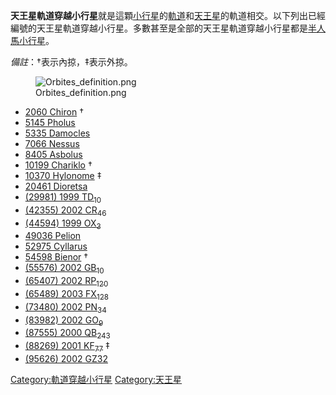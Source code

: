'''天王星軌道穿越小行星'''就是這顆[[小行星|小行星]]的[[軌道|軌道]]和[[天王星|天王星]]的軌道相交。以下列出已經編號的天王星軌道穿越小行星。多數甚至是全部的天王星軌道穿越小行星都是[[半人馬小行星|半人馬小行星]]。

''備註''：†表示內掠，‡表示外掠。

[[File:Orbites_definition.png|frame]]

* [[2060_Chiron|2060 Chiron]] †
* [[5145_Pholus|5145 Pholus]]
* [[5335_Damocles|5335 Damocles]]
* [[7066_Nessus|7066 Nessus]]
* [[8405_Asbolus|8405 Asbolus]]
* [[10199_Chariklo|10199 Chariklo]] †
* [[10370_Hylonome|10370 Hylonome]] ‡
* [[20461_Dioretsa|20461 Dioretsa]]
* [[(29981)_1999_TD10|(29981) 1999 TD<sub>10</sub>]]
* [[(42355)_2002_CR46|(42355) 2002 CR<sub>46</sub>]]
* [[(44594)_1999_OX3|(44594) 1999 OX<sub>3</sub>]]
* [[49036_Pelion|49036 Pelion]]
* [[52975_Cyllarus|52975 Cyllarus]]
* [[54598_Bienor|54598 Bienor]] †
* [[(55576)_2002_GB10|(55576) 2002 GB<sub>10</sub>]]
* [[(65407)_2002_RP120|(65407) 2002 RP<sub>120</sub>]]
* [[(65489)_2003_FX128|(65489) 2003 FX<sub>128</sub>]]
* [[(73480)_2002_PN34|(73480) 2002 PN<sub>34</sub>]]
* [[(83982)_2002_GO9|(83982) 2002 GO<sub>9</sub>]]
* [[(87555)_2000_QB243|(87555) 2000 QB<sub>243</sub>]]
* [[(88269)_2001_KF77|(88269) 2001 KF<sub>77</sub>]] ‡
* [[(95626)_2002_GZ32|(95626) 2002 GZ32]]

{{asteroid-stub}}



[[Category:軌道穿越小行星|Category:軌道穿越小行星]]
[[Category:天王星|Category:天王星]]